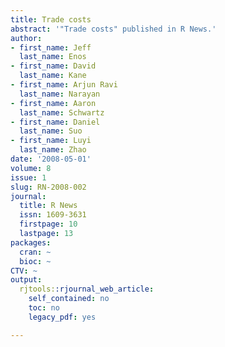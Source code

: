 ```yaml
---
title: Trade costs
abstract: '"Trade costs" published in R News.'
author:
- first_name: Jeff
  last_name: Enos
- first_name: David
  last_name: Kane
- first_name: Arjun Ravi
  last_name: Narayan
- first_name: Aaron
  last_name: Schwartz
- first_name: Daniel
  last_name: Suo
- first_name: Luyi
  last_name: Zhao
date: '2008-05-01'
volume: 8
issue: 1
slug: RN-2008-002
journal:
  title: R News
  issn: 1609-3631
  firstpage: 10
  lastpage: 13
packages:
  cran: ~
  bioc: ~
CTV: ~
output:
  rjtools::rjournal_web_article:
    self_contained: no
    toc: no
    legacy_pdf: yes

---
```

